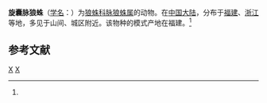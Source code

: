{{Speciesbox
| taxon = Venonia spirocysta
| binomial_authority = (Chai, 1991)<ref name='id13946'>{{cite web| url =http://www.bioinfo.cn/db05/BjdwSpecies.php?action=view&id=13946| title =旋囊脉狼蛛| work =《中国动物物种编目数据库》| publisher =中国科学院微生物研究所| author =中国科学院动物研究所| accessdate =2009-04-28| deadurl =yes| archiveurl =https://web.archive.org/web/20160305062957/http://www.bioinfo.cn/db05/BjdwSpecies.php?action=view&id=13946| archivedate =2016-03-05}}</ref>
}}

'''旋囊脉狼蛛'''（[[学名|学名]]：{{lang|la|''Venonia spirocysta''}}）为[[狼蛛科|狼蛛科]][[脉狼蛛属|脉狼蛛属]]的动物。在[[中国大陆|中国大陆]]，分布于[[福建|福建]]、[[浙江|浙江]]等地，多见于山间、城区附近。该物种的模式产地在福建。<ref name='id13946'/>

== 参考文献 ==
{{reflist}}

{{蜘蛛小作品}}

{{taxonbar}}
[[Category:_1991年描述的动物|X]]
[[Category:脉狼蛛属|X]]
